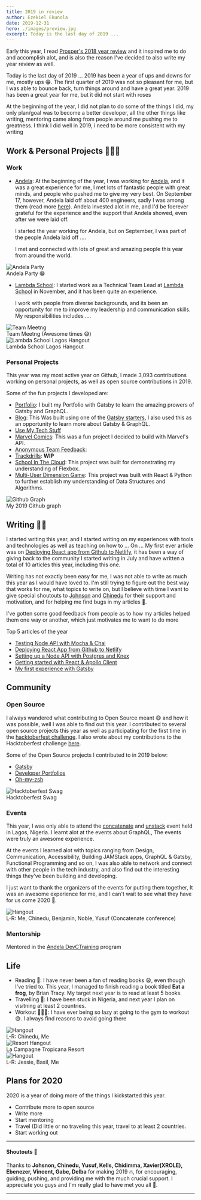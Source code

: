 ```yaml
---
title: 2019 in review
author: Ezekiel Ekunola
date: 2019-12-31
hero: ./images/preview.jpg
excerpt: Today is the last day of 2019 ...
---
```


Early this year, I read [Prosper's 2018 year review](https://medium.com/@unicodeveloper/2018-in-review-shattering-expectations-9418f2d720cc) and it inspired me to do and accomplish alot, and is also the reason I've decided to also write my year review as well.

Today is the last day of 2019 ...
2019 has been a year of ups and downs for me, mostly ups 😁.
The first quarter of 2019 was not so pleasant for me, but I was able to bounce back, turn things around and have a great year.
2019 has been a great year for me, but it did not start with roses

At the beginning of the year, I did not plan to do some of the things I did, my only plan/goal was to become a better developer, all the other things like writing, mentoring came along
from people around me pushing me to greatness.
I think I did well in 2019, i need to be more consistent with my writing 

## Work & Personal Projects 👨🏾‍💻

### Work

- [Andela](http://andela.com): At the beginning of the year, I was working for [Andela](http://andela.com), and it was a great experience for me, I met lots of fantastic people with great minds, and people
  who pushed me to give my very best. On September 17, however, Andela laid off about 400 engineers, sadly I was among them (read more [here](https://andela.com/insights/the-future-of-andela)).
  Andela invested alot in me, and I'd be foerever grateful for the experience and the support that Andela showed, even after we were laid off.

  I started the year working for Andela, but on September, I was part of the people Andela laid off ....

  I met and connected with lots of great and amazing people this year from around the world.

<div class="Image__Small">
  <img src="./images/andela-party.jpg" alt="Andela Party" />
  <figcaption>Andela Party 😁</figcaption>
</div>

- [Lambda School](https://lambdaschool.com): I started work as a Technical Team Lead at [Lambda School](https://lambdaschool.com) in November, and it has been quite an experience.

  I work with people from diverse backgrounds, and its been an opportunity for me to improve my leadership and communication skills.
  My responsibilities includes ....

<div class="Image__Small">
  <img src="./images/5.png" alt="Team Meetng" />
  <figcaption>Team Meetng (Awesome times 😅)</figcaption>
</div>

<div class="Image__Small">
  <img src="./images/3.jpeg" alt="Lambda School Lagos Hangout" />
  <figcaption>Lambda School Lagos Hangout</figcaption>
</div>

### Personal Projects

This year was my most active year on Github, I made 3,093 contributions working on personal projects, as well as open source contributions in 2019.

Some of the fun projects I developed are:

- [Portfolio](https://www.ezekielekunola.com): I built my Portfolio with Gatsby to learn the amazing prowers of Gatsby and GraphQL.
- [Blog](https://www.blog.ezekielekunola.com): This Was built using one of the [Gatsby starters](), I also used this as an opportunity to learn more about Gatsby & GraphQL.
- [Use My Tech Stuff](https://ls-umts.netlify.com)
- [Marvel Comics](https://marvel-comic-characters.netlify.com): This was a fun project I decided to build with Marvel's API.
- [Anonymous Team Feedback](https://anonymous-feedback-fe.herokuapp.com):
- [Trackdrills](https://trackdrills.com): **WIP**
- [School In The Cloud](https://distracted-stonebraker-f30c76.netlify.com): This project was built for demonstrating my understanding of Flexbox.
- [Multi-User Dimension Game](https://mud-mount-doom.herokuapp.com): This project was built with React & Python to further establish my understanding of Data Structures and Algorithms.

<div class="Image__Small">
  <img src="./images/graph.png" alt="Github Graph" />
  <figcaption>My 2019 Github graph</figcaption>
</div>

## Writing ✍🏾

I started writing this year, and I started writing on my experiences with tools and technologies as well as teaching on how to ...
On ... My first ever article was on [Deploying React app from Github to Netlify](), it has been a way of giving back to the community I started writing in July and have written a total of 10 articles this year, including this one. 

Writing has not exactly been easy for me, I was not able to write as much this year as I would have loved to. I'm still trying to figure out the best way that works for me, what topics to write on, but I believe with time
I want to give special shoutouts to [Johnson](https://dev.to/ogwurujohnson) and [Chinedu](https://dev.to/nedsoft) for their support and motivation, and for helping me find bugs in my articles 🤪.

I've gotten some good feedback from people as to how my articles helped them one way or another, which just motivates me to want to do more

Top 5 articles of the year 

- [Testing Node API with Mocha & Chai](https://www.blog.ezekielekunola.com/testing-node-api-with-mocha-chai)
- [Deploying React App from Github to Netlify](https://www.blog.ezekielekunola.com/deploying-react-app-from-github-to-netlify)
- [Setting up a Node API with Postgres and Knex](https://www.blog.ezekielekunola.com/setting-up-a-node-api-with-postgres-and-knex)
- [Getting started with React & Apollo Client](https://www.blog.ezekielekunola.com/getting-started-with-react-apollo-client)
- [My first experience with Gatsby](https://www.blog.ezekielekunola.com/my-first-experience-with-gatsby)

## Community

### Open Source

I always wandered what contributing to Open Source meant 😅 and how it was possible, well I was able to find out this year. I contributed to several open source projects this year as well as participating for the first time in the [hacktoberfest challenge](https://hacktoberfest.digitalocean.com).
I also wrote about my contributions to the Hacktoberfest challenge [here](https://www.blog.ezekielekunola.com/my-hacktoberfest-contributions).

Some of the Open Source projects I contributed to in 2019 below: 
- [Gatsby](https://github.com/gatsbyjs/gatsby)
- [Developer Portfolios](https://github.com/Easybuoy/developer-portfolios)
- [Oh-my-zsh](https://github.com/ohmyzsh/ohmyzsh)

<div class="Image__Small">
  <img src="./images/hacktoberfest.png" alt="Hacktoberfest Swag" />
  <figcaption>
    Hacktoberfest Swag
  </figcaption>
</div>

### Events

This year, I was only able to attend the [concatenate](https://www.concatenate.dev) and [unstack](https://unstack.dev) event held in Lagos, Nigeria. I learnt alot at the events about GraphQL, 
The events were truly an awesome experience.

At the events I learned alot with topics ranging from Design, Communication, Accessibility, Building JAMStack apps, GraphQL & Gatsby, Functional Programming and so on, I was also able to network and connect with other people in the tech industry, and also find out the interesting things they've been building and developing.

I just want to thank the organizers of the events for putting them together, It was an awesome experience for me, and I can't wait to see what they have for us come 2020 🤗.
<div class="Image__Small">
  <img src="./images/concatenate-1.jpg" alt="Hangout" />
  <figcaption>
    L-R: Me, Chinedu, Benjamin, Noble, Yusuf (Concatenate conference)
  </figcaption>
</div>

### Mentorship

Mentored in the [Andela DevCTraining](https://devctraining.andela.com) program

## Life

- Reading 📖: I have never been a fan of reading books 😩, even though I've tried to. This year, I managed to finish reading a book titled **Eat a frog**, by Brian Tracy. My target next year is to read at least 5 books.
- Travelling 🛫: I have been stuck in Nigeria, and next year I plan on visitning at least 2 countries.
- Workout 🏋🏾‍♀️: I have ever being so lazy at going to the gym to workout😅. I always find reasons to avoid going there

<div class="Image__Small">
  <img src="./images/1.jpg" alt="Hangout" />
  <figcaption>L-R: Chinedu, Me</figcaption>
</div>

<div class="Image__Small">
  <img src="./images/4.jpg" alt="Resort Hangout" />
  <figcaption>La Campagne Tropicana Resort</figcaption>
</div>

<div class="Image__Small">
  <img src="./images/2.jpg" alt="Hangout" />
  <figcaption>L-R: Jessie, Basil, Me</figcaption>
</div>

## Plans for 2020

2020 is a year of doing more of the things I kickstarted this year.

- Contribute more to open source
- Write more
- Start mentoring
- Travel (Did little or no traveling this year, travel to at least 2 countries.
- Start working out

---

#### Shoutouts 📣

Thanks to **Johsnon, Chinedu, Yusuf, Kells, Chidimma, Xavier(XROLE), Ebenezer, Vincent, Gabe, Delba** for making 2019 🔥, for encouraging, guiding, pushing, and providing me with the much crucial support. I appreciate you guys
and I'm really glad to have met you all 🤗.

---
